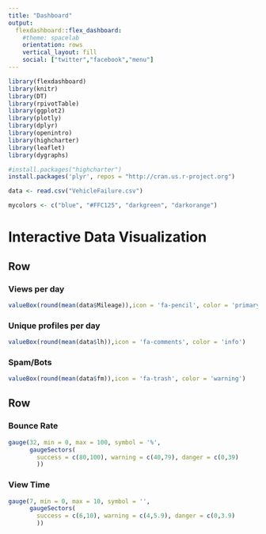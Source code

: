 ---
title: "Dashboard"
output: 
  flexdashboard::flex_dashboard:
    #theme: spacelab
    orientation: rows
    vertical_layout: fill
    social: ["twitter","facebook","menu"]
---

```{r setup, include=FALSE}
library(flexdashboard)
library(knitr)
library(DT)
library(rpivotTable)
library(ggplot2)
library(plotly)
library(dplyr)
library(openintro)
library(highcharter)
library(leaflet)
library(dygraphs)

```

```{r}
#install.packages("highcharter")
install.packages('plyr', repos = "http://cran.us.r-project.org")

```

```{r}
data <- read.csv("VehicleFailure.csv")
```

```{r}
mycolors <- c("blue", "#FFC125", "darkgreen", "darkorange")
```

Interactive Data Visualization
==========================================

Row {data-width=600}
-----------------------------------------

### Views per day

```{r}
valueBox(round(mean(data$Mileage)),icon = 'fa-pencil', color = 'primary')
```


### Unique profiles per day

```{r}
valueBox(round(mean(data$lh)),icon = 'fa-comments', color = 'info')
```


### Spam/Bots

```{r}
valueBox(round(mean(data$fm)),icon = 'fa-trash', color = 'warning')
```


Row {data-width=500}
-----------------------------------------

### Bounce Rate
```{r}
gauge(32, min = 0, max = 100, symbol = '%', 
      gaugeSectors(
        success = c(80,100), warning = c(40,79), danger = c(0,39)
        ))
```

### View Time
```{r}
gauge(7, min = 0, max = 10, symbol = '', 
      gaugeSectors(
        success = c(6,10), warning = c(4,5.9), danger = c(0,3.9)
        ))
```    



